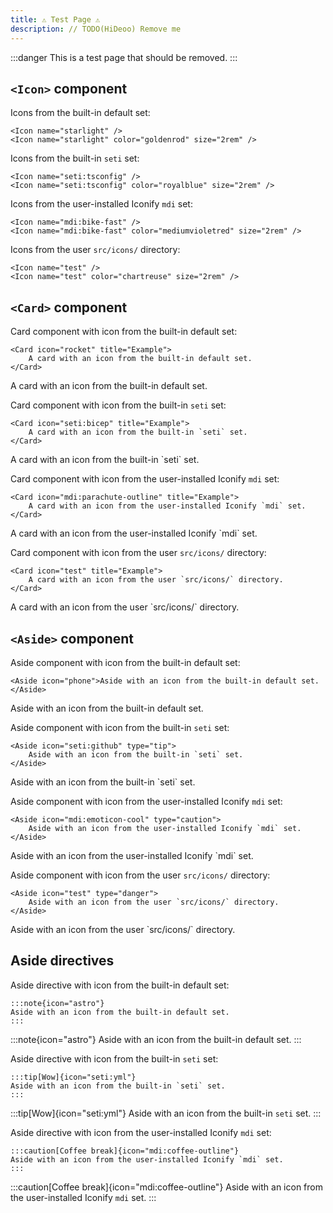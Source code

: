 ```yaml
---
title: ⚠️ Test Page ⚠️
description: // TODO(HiDeoo) Remove me
---
```


:::danger
This is a test page that should be removed.
:::

## `<Icon>` component


Icons from the built-in default set:

<Preview>

```mdx
<Icon name="starlight" />
<Icon name="starlight" color="goldenrod" size="2rem" />
```

<Fragment slot="preview">
	<Icon name="starlight" />
	<Icon name="starlight" color="goldenrod" size="2rem" />
</Fragment>

</Preview>

Icons from the built-in `seti` set:

<Preview>

```mdx
<Icon name="seti:tsconfig" />
<Icon name="seti:tsconfig" color="royalblue" size="2rem" />
```

<Fragment slot="preview">
	<Icon name="seti:tsconfig" />
	<Icon name="seti:tsconfig" color="royalblue" size="2rem" />
</Fragment>

</Preview>

Icons from the user-installed Iconify `mdi` set:

<Preview>

```mdx
<Icon name="mdi:bike-fast" />
<Icon name="mdi:bike-fast" color="mediumvioletred" size="2rem" />
```

<Fragment slot="preview">
	<Icon name="mdi:bike-fast" />
	<Icon name="mdi:bike-fast" color="mediumvioletred" size="2rem" />
</Fragment>

</Preview>

Icons from the user `src/icons/` directory:

<Preview>

```mdx
<Icon name="test" />
<Icon name="test" color="chartreuse" size="2rem" />
```

<Fragment slot="preview">
	<Icon name="test" />
	<Icon name="test" color="chartreuse" size="2rem" />
</Fragment>

</Preview>

## `<Card>` component


Card component with icon from the built-in default set:

<Preview>

```mdx
<Card icon="rocket" title="Example">
	A card with an icon from the built-in default set.
</Card>
```

<Fragment slot="preview">
	<Card icon="rocket" title="Example">
		A card with an icon from the built-in default set.
	</Card>
</Fragment>

</Preview>

Card component with icon from the built-in `seti` set:

<Preview>

```mdx
<Card icon="seti:bicep" title="Example">
	A card with an icon from the built-in `seti` set.
</Card>
```

<Fragment slot="preview">
	<Card icon="seti:bicep" title="Example">
		A card with an icon from the built-in `seti` set.
	</Card>
</Fragment>

</Preview>

Card component with icon from the user-installed Iconify `mdi` set:

<Preview>

```mdx
<Card icon="mdi:parachute-outline" title="Example">
	A card with an icon from the user-installed Iconify `mdi` set.
</Card>
```

<Fragment slot="preview">
	<Card icon="mdi:parachute-outline" title="Example">
		A card with an icon from the user-installed Iconify `mdi` set.
	</Card>
</Fragment>

</Preview>

Card component with icon from the user `src/icons/` directory:

<Preview>

```mdx
<Card icon="test" title="Example">
	A card with an icon from the user `src/icons/` directory.
</Card>
```

<Fragment slot="preview">
	<Card icon="test" title="Example">
		A card with an icon from the user `src/icons/` directory.
	</Card>
</Fragment>

</Preview>

## `<Aside>` component


Aside component with icon from the built-in default set:

<Preview>

```mdx
<Aside icon="phone">Aside with an icon from the built-in default set.</Aside>
```

<Fragment slot="preview">
	<Aside icon="phone">Aside with an icon from the built-in default set.</Aside>
</Fragment>

</Preview>

Aside component with icon from the built-in `seti` set:

<Preview>

```mdx
<Aside icon="seti:github" type="tip">
	Aside with an icon from the built-in `seti` set.
</Aside>
```

<Fragment slot="preview">
	<Aside icon="seti:github" type="tip">
		Aside with an icon from the built-in `seti` set.
	</Aside>
</Fragment>

</Preview>

Aside component with icon from the user-installed Iconify `mdi` set:

<Preview>

```mdx
<Aside icon="mdi:emoticon-cool" type="caution">
	Aside with an icon from the user-installed Iconify `mdi` set.
</Aside>
```

<Fragment slot="preview">
	<Aside icon="mdi:emoticon-cool" type="caution">
		Aside with an icon from the user-installed Iconify `mdi` set.
	</Aside>
</Fragment>

</Preview>

Aside component with icon from the user `src/icons/` directory:

<Preview>

```mdx
<Aside icon="test" type="danger">
	Aside with an icon from the user `src/icons/` directory.
</Aside>
```

<Fragment slot="preview">
	<Aside icon="test" type="danger">
		Aside with an icon from the user `src/icons/` directory.
	</Aside>
</Fragment>

</Preview>

## Aside directives

Aside directive with icon from the built-in default set:

<Preview>

```mdx
:::note{icon="astro"}
Aside with an icon from the built-in default set.
:::
```

<Fragment slot="preview">

:::note{icon="astro"}
Aside with an icon from the built-in default set.
:::

</Fragment>

</Preview>

Aside directive with icon from the built-in `seti` set:

<Preview>

```mdx
:::tip[Wow]{icon="seti:yml"}
Aside with an icon from the built-in `seti` set.
:::
```

<Fragment slot="preview">

:::tip[Wow]{icon="seti:yml"}
Aside with an icon from the built-in `seti` set.
:::

</Fragment>

</Preview>

Aside directive with icon from the user-installed Iconify `mdi` set:

<Preview>

```mdx
:::caution[Coffee break]{icon="mdi:coffee-outline"}
Aside with an icon from the user-installed Iconify `mdi` set.
:::
```

<Fragment slot="preview">

:::caution[Coffee break]{icon="mdi:coffee-outline"}
Aside with an icon from the user-installed Iconify `mdi` set.
:::

</Fragment>

</Preview>
